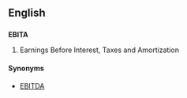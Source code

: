 ==English==

==={{acronym}}===
'''EBITA'''

# Earnings Before Interest, Taxes and Amortization

====Synonyms====
* [[EBITDA]]